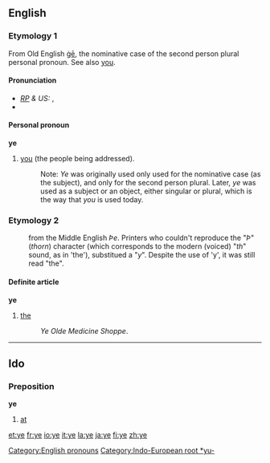 ==English==
{{rank|sort|town|dark|437|ye|common|subject|can't}}

[[Category:English pronouns]]

===Etymology 1===
From Old English [[ge#Old English|ġē]], the nominative case of the second person plural personal pronoun.  See also [[you]].[[Category:Indo-European root *yu-]]

====Pronunciation====
* ''[[RP]] & US:'' {{IPA|/jiː/}}, {{SAMPA|/ji:/}}
* {{audio|en-us-ye.ogg|Audio (US)}}

====Personal pronoun====
'''ye'''
# {{archaic}} [[you]] (the people being addressed).
#: Note: ''Ye'' was originally used only used for the nominative case (as the subject), and only for the second person plural. Later, ''ye'' was used as a subject or an object, either singular or plural, which is the way that ''you'' is used today.

===Etymology 2===
:from the Middle English ''Þe''. Printers who couldn't reproduce the "''Þ''" (''thorn'') character (which corresponds to the modern  (voiced) "''th''" sound, as in 'the'), substitued a "''y''".  Despite the use of 'y', it was still read "the".

====Definite article====
'''ye'''
# {{archaic}} [[the]]
#:''Ye Olde Medicine Shoppe''.
----

==Ido==
===Preposition===
'''ye'''
# [[at]]

[[et:ye]]
[[fr:ye]]
[[io:ye]]
[[it:ye]]
[[la:ye]]
[[ja:ye]]
[[fi:ye]]
[[zh:ye]]